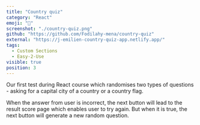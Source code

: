 ```yaml
---
title: "Country quiz"
category: "React"
emoji: "🧰"
screenshot: "./country-quiz.png"
github: "https://github.com/Fodilahy-mena/country-quiz"
external: "https://j-emilien-country-quiz-app.netlify.app/"
tags:
  - Custom Sections
  - Easy-2-Use
visible: true
position: 3
---
```


Our first test during React course which randomises two types of questions - asking for a capital city of a country or a country flag.

When the answer from user is incorrect, the next button will lead to the result score page which enables user to try again. But when it is true, the next button will generate a new random question.
